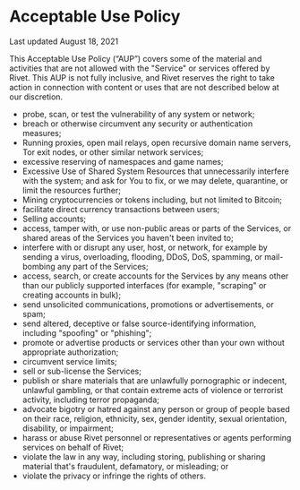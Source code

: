 # Acceptable Use Policy

Last updated August 18, 2021

This Acceptable Use Policy (“AUP”) covers some of the material and activities that are not allowed with the "Service" or services offered by Rivet. This AUP is not fully inclusive, and Rivet reserves the right to take action in connection with content or uses that are not described below at our discretion.

- probe, scan, or test the vulnerability of any system or network;
- breach or otherwise circumvent any security or authentication measures;
- Running proxies, open mail relays, open recursive domain name servers, Tor exit nodes, or other similar network services;
- excessive reserving of namespaces and game names;
- Excessive Use of Shared System Resources that unnecessarily interfere with the system; and ask for You to fix, or we may delete, quarantine, or limit the resources further;
- Mining cryptocurrencies or tokens including, but not limited to Bitcoin;
- facilitate direct currency transactions between users;
- Selling accounts;
- access, tamper with, or use non-public areas or parts of the Services, or shared areas of the Services you haven't been invited to;
- interfere with or disrupt any user, host, or network, for example by sending a virus, overloading, flooding, DDoS, DoS, spamming, or mail-bombing any part of the Services;
- access, search, or create accounts for the Services by any means other than our publicly supported interfaces (for example, "scraping" or creating accounts in bulk);
- send unsolicited communications, promotions or advertisements, or spam;
- send altered, deceptive or false source-identifying information, including "spoofing" or "phishing";
- promote or advertise products or services other than your own without appropriate authorization;
- circumvent service limits;
- sell or sub-license the Services;
- publish or share materials that are unlawfully pornographic or indecent, unlawful gambling, or that contain extreme acts of violence or terrorist activity, including terror propaganda;
- advocate bigotry or hatred against any person or group of people based on their race, religion, ethnicity, sex, gender identity, sexual orientation, disability, or impairment;
- harass or abuse Rivet personnel or representatives or agents performing services on behalf of Rivet;
- violate the law in any way, including storing, publishing or sharing material that's fraudulent, defamatory, or misleading; or
- violate the privacy or infringe the rights of others.

## ‍
